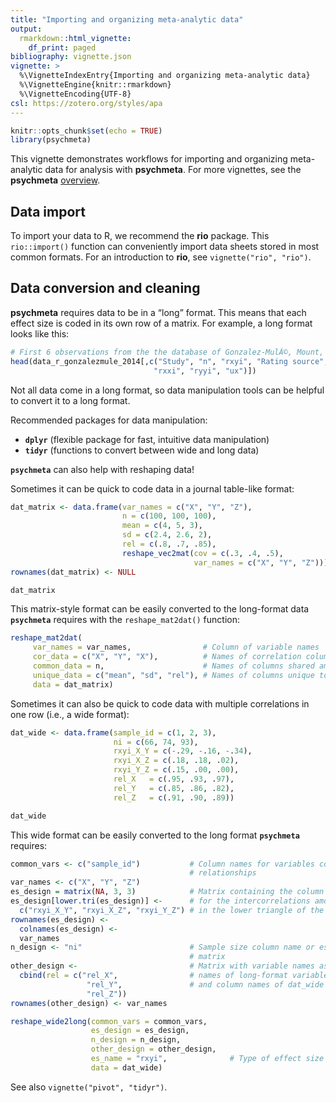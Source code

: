 ```yaml
---
title: "Importing and organizing meta-analytic data"
output:
  rmarkdown::html_vignette:
    df_print: paged
bibliography: vignette.json
vignette: >
  %\VignetteIndexEntry{Importing and organizing meta-analytic data}
  %\VignetteEngine{knitr::rmarkdown}
  %\VignetteEncoding{UTF-8}
csl: https://zotero.org/styles/apa
---
```


```r
knitr::opts_chunk$set(echo = TRUE)
library(psychmeta)
```

This vignette demonstrates workflows for importing and organizing meta-analytic
data for analysis with **psychmeta**. For more vignettes, see the **psychmeta**
[overview](overview.html).


## Data import

To import your data to R, we recommend the **rio** package. This `rio::import()`
function can conveniently import data sheets stored in most common formats. 
For an introduction to **rio**, see `vignette("rio", "rio")`.


## Data conversion and cleaning

**psychmeta** requires data to be in a "long" format. This means that each effect 
size is coded in its own row of a matrix. For example, a long format looks like this:

```r
# First 6 observations from the the database of Gonzalez-MulÃ©, Mount, and Oh (2014; JAP)
head(data_r_gonzalezmule_2014[,c("Study", "n", "rxyi", "Rating source",
                                "rxxi", "ryyi", "ux")])
```

Not all data come in a long format, so data manipulation tools can be helpful to convert it to a long format.

Recommended packages for data manipulation:

* **`dplyr`** (flexible package for fast, intuitive data manipulation)
* **`tidyr`** (functions to convert between wide and long data)

**`psychmeta`** can also help with reshaping data!

Sometimes it can be quick to code data in a journal table-like format:
```r
dat_matrix <- data.frame(var_names = c("X", "Y", "Z"),
                         n = c(100, 100, 100),
                         mean = c(4, 5, 3),
                         sd = c(2.4, 2.6, 2),
                         rel = c(.8, .7, .85),
                         reshape_vec2mat(cov = c(.3, .4, .5),
                                         var_names = c("X", "Y", "Z")))
rownames(dat_matrix) <- NULL
```
```r
dat_matrix
```

This matrix-style format can be easily converted to the long-format data **`psychmeta`** requires with the `reshape_mat2dat()` function:

```r
reshape_mat2dat(
     var_names = var_names,                # Column of variable names
     cor_data = c("X", "Y", "X"),          # Names of correlation columns
     common_data = n,                      # Names of columns shared among relationships
     unique_data = c("mean", "sd", "rel"), # Names of columns unique to relationships
     data = dat_matrix)
```

\pagebreak

Sometimes it can also be quick to code data with multiple correlations in one row (i.e., a wide format):
```r
dat_wide <- data.frame(sample_id = c(1, 2, 3),
                       ni = c(66, 74, 93),
                       rxyi_X_Y = c(-.29, -.16, -.34),
                       rxyi_X_Z = c(.18, .18, .02),
                       rxyi_Y_Z = c(.15, .00, .00),
                       rel_X   = c(.95, .93, .97),
                       rel_Y   = c(.85, .86, .82),
                       rel_Z   = c(.91, .90, .89))
```
```r
dat_wide
```

This wide format can be easily converted to the long format **`psychmeta`** requires:
```r
common_vars <- c("sample_id")           # Column names for variables common to all
                                        # relationships
var_names <- c("X", "Y", "Z")
es_design = matrix(NA, 3, 3)            # Matrix containing the column names
es_design[lower.tri(es_design)] <-      # for the intercorrelations among variables
  c("rxyi_X_Y", "rxyi_X_Z", "rxyi_Y_Z") # in the lower triangle of the matrix
rownames(es_design) <-
  colnames(es_design) <-
  var_names
n_design <- "ni"                        # Sample size column name or es_design-like
                                        # matrix
other_design <-                         # Matrix with variable names as row names,
  cbind(rel = c("rel_X",                # names of long-format variables as column names,
                 "rel_Y",               # and column names of dat_wide as elements
                 "rel_Z"))
rownames(other_design) <- var_names

reshape_wide2long(common_vars = common_vars,
                  es_design = es_design,
                  n_design = n_design,
                  other_design = other_design,
                  es_name = "rxyi",              # Type of effect size in dat_wide
                  data = dat_wide)
```

See also `vignette("pivot", "tidyr")`.
